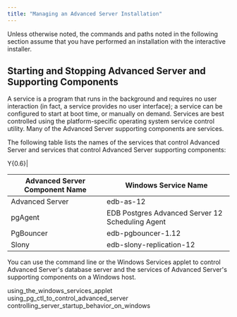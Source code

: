 ```yaml
---
title: "Managing an Advanced Server Installation"
---
```


Unless otherwise noted, the commands and paths noted in the following section assume that you have performed an installation with the interactive installer.

## Starting and Stopping Advanced Server and Supporting Components

A service is a program that runs in the background and requires no user interaction (in fact, a service provides no user interface); a service can be configured to start at boot time, or manually on demand. Services are best controlled using the platform-specific operating system service control utility. Many of the Advanced Server supporting components are services.

The following table lists the names of the services that control Advanced Server and services that control Advanced Server supporting components:

<div class="tabularcolumns">

Y{0.6}|

</div>

| Advanced Server Component Name | Windows Service Name                             |
| ------------------------------ | ------------------------------------------------ |
| Advanced Server                | edb-as-12                                        |
| pgAgent                        | EDB Postgres Advanced Server 12 Scheduling Agent |
| PgBouncer                      | edb-pgbouncer-1.12                               |
| Slony                          | edb-slony-replication-12                         |

You can use the command line or the Windows Services applet to control Advanced Server's database server and the services of Advanced Server's supporting components on a Windows host.

<div class="toctree" data-maxdepth="3">

using_the_windows_services_applet using_pg_ctl_to_control_advanced_server controlling_server_startup_behavior_on_windows

</div>
